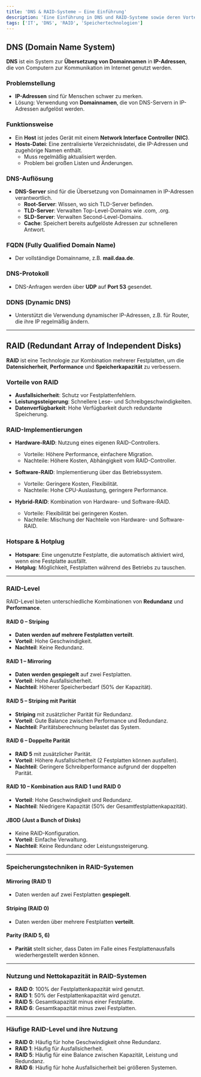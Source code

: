 ```yaml
---
title: 'DNS & RAID-Systeme – Eine Einführung'
description: 'Eine Einführung in DNS und RAID-Systeme sowie deren Vorteile, Nachteile und Einsatzmöglichkeiten.'
tags: ['IT', 'DNS', 'RAID', 'Speichertechnologien']
---
```

## DNS (Domain Name System)

**DNS** ist ein System zur **Übersetzung von Domainnamen** in **IP-Adressen**, die von Computern zur Kommunikation im Internet genutzt werden.

### Problemstellung

- **IP-Adressen** sind für Menschen schwer zu merken.
- Lösung: Verwendung von **Domainnamen**, die von DNS-Servern in IP-Adressen aufgelöst werden.

### Funktionsweise

- Ein **Host** ist jedes Gerät mit einem **Network Interface Controller (NIC)**.
- **Hosts-Datei**: Eine zentralisierte Verzeichnisdatei, die IP-Adressen und zugehörige Namen enthält.
  - Muss regelmäßig aktualisiert werden.
  - Problem bei großen Listen und Änderungen.

### DNS-Auflösung

- **DNS-Server** sind für die Übersetzung von Domainnamen in IP-Adressen verantwortlich.
  - **Root-Server**: Wissen, wo sich TLD-Server befinden.
  - **TLD-Server**: Verwalten Top-Level-Domains wie .com, .org.
  - **SLD-Server**: Verwalten Second-Level-Domains.
  - **Cache**: Speichert bereits aufgelöste Adressen zur schnelleren Antwort.

### FQDN (Fully Qualified Domain Name)

- Der vollständige Domainname, z.B. **mail.daa.de**.

### DNS-Protokoll

- DNS-Anfragen werden über **UDP** auf **Port 53** gesendet.

### DDNS (Dynamic DNS)

- Unterstützt die Verwendung dynamischer IP-Adressen, z.B. für Router, die ihre IP regelmäßig ändern.

---

## RAID (Redundant Array of Independent Disks)

**RAID** ist eine Technologie zur Kombination mehrerer Festplatten, um die **Datensicherheit**, **Performance** und **Speicherkapazität** zu verbessern.

### Vorteile von RAID

- **Ausfallsicherheit**: Schutz vor Festplattenfehlern.
- **Leistungssteigerung**: Schnellere Lese- und Schreibgeschwindigkeiten.
- **Datenverfügbarkeit**: Hohe Verfügbarkeit durch redundante Speicherung.

### RAID-Implementierungen

- **Hardware-RAID**: Nutzung eines eigenen RAID-Controllers.
  - Vorteile: Höhere Performance, einfachere Migration.
  - Nachteile: Höhere Kosten, Abhängigkeit vom RAID-Controller.
  
- **Software-RAID**: Implementierung über das Betriebssystem.
  - Vorteile: Geringere Kosten, Flexibilität.
  - Nachteile: Hohe CPU-Auslastung, geringere Performance.

- **Hybrid-RAID**: Kombination von Hardware- und Software-RAID.
  - Vorteile: Flexibilität bei geringeren Kosten.
  - Nachteile: Mischung der Nachteile von Hardware- und Software-RAID.

### Hotspare & Hotplug

- **Hotspare**: Eine ungenutzte Festplatte, die automatisch aktiviert wird, wenn eine Festplatte ausfällt.
- **Hotplug**: Möglichkeit, Festplatten während des Betriebs zu tauschen.

---

### RAID-Level

RAID-Level bieten unterschiedliche Kombinationen von **Redundanz** und **Performance**.

#### RAID 0 – Striping

- **Daten werden auf mehrere Festplatten verteilt**.
- **Vorteil**: Hohe Geschwindigkeit.
- **Nachteil**: Keine Redundanz.

#### RAID 1 – Mirroring

- **Daten werden gespiegelt** auf zwei Festplatten.
- **Vorteil**: Hohe Ausfallsicherheit.
- **Nachteil**: Höherer Speicherbedarf (50% der Kapazität).

#### RAID 5 – Striping mit Parität

- **Striping** mit zusätzlicher Parität für Redundanz.
- **Vorteil**: Gute Balance zwischen Performance und Redundanz.
- **Nachteil**: Paritätsberechnung belastet das System.

#### RAID 6 – Doppelte Parität

- **RAID 5** mit zusätzlicher Parität.
- **Vorteil**: Höhere Ausfallsicherheit (2 Festplatten können ausfallen).
- **Nachteil**: Geringere Schreibperformance aufgrund der doppelten Parität.

#### RAID 10 – Kombination aus RAID 1 und RAID 0

- **Vorteil**: Hohe Geschwindigkeit und Redundanz.
- **Nachteil**: Niedrigere Kapazität (50% der Gesamtfestplattenkapazität).

#### JBOD (Just a Bunch of Disks)

- Keine RAID-Konfiguration.
- **Vorteil**: Einfache Verwaltung.
- **Nachteil**: Keine Redundanz oder Leistungssteigerung.

---

### Speicherungstechniken in RAID-Systemen

#### Mirroring (RAID 1)

- Daten werden auf zwei Festplatten **gespiegelt**.

#### Striping (RAID 0)

- Daten werden über mehrere Festplatten **verteilt**.

#### Parity (RAID 5, 6)

- **Parität** stellt sicher, dass Daten im Falle eines Festplattenausfalls wiederhergestellt werden können.

---

### Nutzung und Nettokapazität in RAID-Systemen

- **RAID 0**: 100% der Festplattenkapazität wird genutzt.
- **RAID 1**: 50% der Festplattenkapazität wird genutzt.
- **RAID 5**: Gesamtkapazität minus einer Festplatte.
- **RAID 6**: Gesamtkapazität minus zwei Festplatten.

--- 

### Häufige RAID-Level und ihre Nutzung

- **RAID 0**: Häufig für hohe Geschwindigkeit ohne Redundanz.
- **RAID 1**: Häufig für Ausfallsicherheit.
- **RAID 5**: Häufig für eine Balance zwischen Kapazität, Leistung und Redundanz.
- **RAID 6**: Häufig für hohe Ausfallsicherheit bei größeren Systemen.
